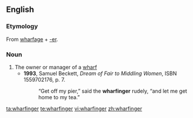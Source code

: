 ==English==

===Etymology===
From [[wharfage]] + [[-er]].

===Noun===
{{en-noun}}

# The owner or manager of a [[wharf]]
#*'''1993''', Samuel Beckett, ''Dream of Fair to Middling Women'', ISBN 1559702176, p. 7.
#*:“Get off my pier,” said the '''wharfinger''' rudely, “and let me get home to my tea.”

[[ta:wharfinger]]
[[te:wharfinger]]
[[vi:wharfinger]]
[[zh:wharfinger]]